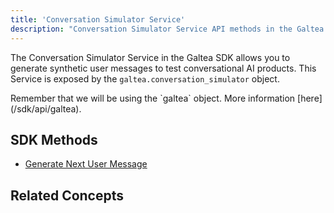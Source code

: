 ```yaml
---
title: 'Conversation Simulator Service'
description: "Conversation Simulator Service API methods in the Galtea SDK"
---
```



The Conversation Simulator Service in the Galtea SDK allows you to generate synthetic user messages to test conversational AI products.
This Service is exposed by the `galtea.conversation_simulator` object.

<Info>
  Remember that we will be using the `galtea` object. More information [here](/sdk/api/galtea).
</Info>

## SDK Methods
- [Generate Next User Message](/sdk/api/conversation-simulator/generate-next-user-message)

## Related Concepts

<CardGroup cols={2}>
    <ConversationSimulatorCard />
    <SessionCard />
</CardGroup>
